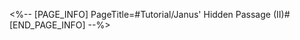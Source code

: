 <%-- [PAGE_INFO]
PageTitle=#Tutorial/Janus' Hidden Passage (II)#
[END_PAGE_INFO] --%>
{{Tutorial
|sort      = 634201
|title     = Janus' Hidden Passage (II)
|subtitle  = 
|type      = Adventure
|about     = 
|image1    = Tutorial Janus' Hidden Passage (II) 1.png{{subst:void|<!--$UPLOAD:<<SpriteOutput/TutorialPic/TutorialPage_FastMoveGuide2.png>-<Tutorial Janus' Hidden Passage (II) 1.png>-<Tutorial Files>>-->}}
|text1     = During exploration in Amphoreus, Trailblazers will notice Hidden Passages with two different appearances. Interact with them to enter Janus' Hidden Passage and {{Color|h|nobold=1|quickly traverse}} between different doors.
}}